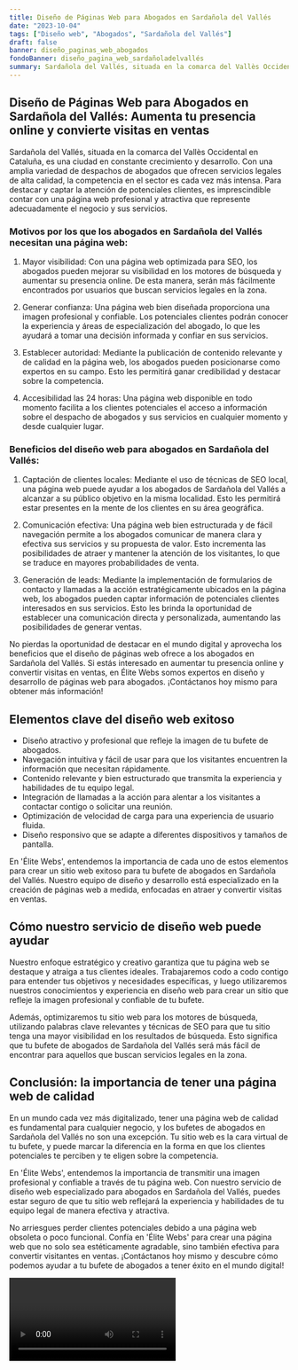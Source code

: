 ```yaml
---
title: Diseño de Páginas Web para Abogados en Sardañola del Vallés
date: "2023-10-04"
tags: ["Diseño web", "Abogados", "Sardañola del Vallés"]
draft: false
banner: diseño_paginas_web_abogados
fondoBanner: diseño_pagina_web_sardañoladelvallés
summary: Sardañola del Vallés, situada en la comarca del Vallès Occidental en Cataluña, es una ciudad en constante crecimiento y desarrollo. Con una amplia variedad de despachos de abogados que ofrecen servicios legales de alta calidad, la competencia en el sector es cada vez más intensa. Para destacar y captar la atención de potenciales clientes, es imprescindible contar con una página web profesional y atractiva que represente adecuadamente el negocio y sus servicios.
---
```



## Diseño de Páginas Web para Abogados en Sardañola del Vallés: Aumenta tu presencia online y convierte visitas en ventas

Sardañola del Vallés, situada en la comarca del Vallès Occidental en Cataluña, es una ciudad en constante crecimiento y desarrollo. Con una amplia variedad de despachos de abogados que ofrecen servicios legales de alta calidad, la competencia en el sector es cada vez más intensa. Para destacar y captar la atención de potenciales clientes, es imprescindible contar con una página web profesional y atractiva que represente adecuadamente el negocio y sus servicios.

### Motivos por los que los abogados en Sardañola del Vallés necesitan una página web:

1. Mayor visibilidad: Con una página web optimizada para SEO, los abogados pueden mejorar su visibilidad en los motores de búsqueda y aumentar su presencia online. De esta manera, serán más fácilmente encontrados por usuarios que buscan servicios legales en la zona.

2. Generar confianza: Una página web bien diseñada proporciona una imagen profesional y confiable. Los potenciales clientes podrán conocer la experiencia y áreas de especialización del abogado, lo que les ayudará a tomar una decisión informada y confiar en sus servicios.

3. Establecer autoridad: Mediante la publicación de contenido relevante y de calidad en la página web, los abogados pueden posicionarse como expertos en su campo. Esto les permitirá ganar credibilidad y destacar sobre la competencia.

4. Accesibilidad las 24 horas: Una página web disponible en todo momento facilita a los clientes potenciales el acceso a información sobre el despacho de abogados y sus servicios en cualquier momento y desde cualquier lugar.

### Beneficios del diseño web para abogados en Sardañola del Vallés:

1. Captación de clientes locales: Mediante el uso de técnicas de SEO local, una página web puede ayudar a los abogados de Sardañola del Vallés a alcanzar a su público objetivo en la misma localidad. Esto les permitirá estar presentes en la mente de los clientes en su área geográfica.

2. Comunicación efectiva: Una página web bien estructurada y de fácil navegación permite a los abogados comunicar de manera clara y efectiva sus servicios y su propuesta de valor. Esto incrementa las posibilidades de atraer y mantener la atención de los visitantes, lo que se traduce en mayores probabilidades de venta.

3. Generación de leads: Mediante la implementación de formularios de contacto y llamadas a la acción estratégicamente ubicados en la página web, los abogados pueden captar información de potenciales clientes interesados en sus servicios. Esto les brinda la oportunidad de establecer una comunicación directa y personalizada, aumentando las posibilidades de generar ventas.

No pierdas la oportunidad de destacar en el mundo digital y aprovecha los beneficios que el diseño de páginas web ofrece a los abogados en Sardañola del Vallés. Si estás interesado en aumentar tu presencia online y convertir visitas en ventas, en Élite Webs somos expertos en diseño y desarrollo de páginas web para abogados. ¡Contáctanos hoy mismo para obtener más información!

<GifSeo />

<Cta />

## Elementos clave del diseño web exitoso

- Diseño atractivo y profesional que refleje la imagen de tu bufete de abogados.
- Navegación intuitiva y fácil de usar para que los visitantes encuentren la información que necesitan rápidamente.
- Contenido relevante y bien estructurado que transmita la experiencia y habilidades de tu equipo legal.
- Integración de llamadas a la acción para alentar a los visitantes a contactar contigo o solicitar una reunión.
- Optimización de velocidad de carga para una experiencia de usuario fluida.
- Diseño responsivo que se adapte a diferentes dispositivos y tamaños de pantalla.

En 'Élite Webs', entendemos la importancia de cada uno de estos elementos para crear un sitio web exitoso para tu bufete de abogados en Sardañola del Vallés. Nuestro equipo de diseño y desarrollo está especializado en la creación de páginas web a medida, enfocadas en atraer y convertir visitas en ventas.

## Cómo nuestro servicio de diseño web puede ayudar

Nuestro enfoque estratégico y creativo garantiza que tu página web se destaque y atraiga a tus clientes ideales. Trabajaremos codo a codo contigo para entender tus objetivos y necesidades específicas, y luego utilizaremos nuestros conocimientos y experiencia en diseño web para crear un sitio que refleje la imagen profesional y confiable de tu bufete.

Además, optimizaremos tu sitio web para los motores de búsqueda, utilizando palabras clave relevantes y técnicas de SEO para que tu sitio tenga una mayor visibilidad en los resultados de búsqueda. Esto significa que tu bufete de abogados de Sardañola del Vallés será más fácil de encontrar para aquellos que buscan servicios legales en la zona.

## Conclusión: la importancia de tener una página web de calidad

En un mundo cada vez más digitalizado, tener una página web de calidad es fundamental para cualquier negocio, y los bufetes de abogados en Sardañola del Vallés no son una excepción. Tu sitio web es la cara virtual de tu bufete, y puede marcar la diferencia en la forma en que los clientes potenciales te perciben y te eligen sobre la competencia.

En 'Élite Webs', entendemos la importancia de transmitir una imagen profesional y confiable a través de tu página web. Con nuestro servicio de diseño web especializado para abogados en Sardañola del Vallés, puedes estar seguro de que tu sitio web reflejará la experiencia y habilidades de tu equipo legal de manera efectiva y atractiva.

No arriesgues perder clientes potenciales debido a una página web obsoleta o poco funcional. Confía en 'Élite Webs' para crear una página web que no solo sea estéticamente agradable, sino también efectiva para convertir visitantes en ventas. ¡Contáctanos hoy mismo y descubre cómo podemos ayudar a tu bufete de abogados a tener éxito en el mundo digital!

<Video />

<CtaBot job="Abogados" city="Sardañola del Vallés" />

<Gmaps query="Sardañola del Vallés+españa+maps" />
